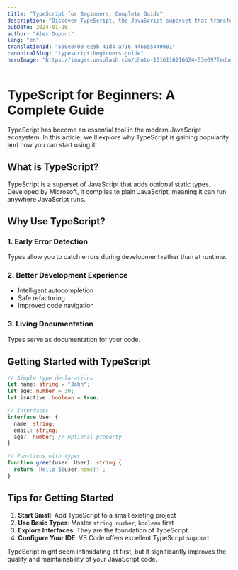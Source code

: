 ```yaml
---
title: "TypeScript for Beginners: Complete Guide"
description: "Discover TypeScript, the JavaScript superset that transforms your development experience. Complete guide to get started."
pubDate: 2024-01-20
author: "Alex Dupont"
lang: "en"
translationId: "550e8400-e29b-41d4-a716-446655440001"
canonicalSlug: "typescript-beginners-guide"
heroImage: "https://images.unsplash.com/photo-1516116216624-53e697fedbea?ixlib=rb-4.0.3&auto=format&fit=crop&w=1200&h=600&q=80"
---
```


# TypeScript for Beginners: A Complete Guide

TypeScript has become an essential tool in the modern JavaScript ecosystem. In this article, we'll explore why TypeScript is gaining popularity and how you can start using it.

## What is TypeScript?

TypeScript is a superset of JavaScript that adds optional static types. Developed by Microsoft, it compiles to plain JavaScript, meaning it can run anywhere JavaScript runs.

## Why Use TypeScript?

### 1. Early Error Detection

Types allow you to catch errors during development rather than at runtime.

### 2. Better Development Experience

- Intelligent autocompletion
- Safe refactoring
- Improved code navigation

### 3. Living Documentation

Types serve as documentation for your code.

## Getting Started with TypeScript

```typescript
// Simple type declarations
let name: string = "John";
let age: number = 30;
let isActive: boolean = true;

// Interfaces
interface User {
  name: string;
  email: string;
  age?: number; // Optional property
}

// Functions with types
function greet(user: User): string {
  return `Hello ${user.name}!`;
}
```

## Tips for Getting Started

1. **Start Small**: Add TypeScript to a small existing project
2. **Use Basic Types**: Master `string`, `number`, `boolean` first
3. **Explore Interfaces**: They are the foundation of TypeScript
4. **Configure Your IDE**: VS Code offers excellent TypeScript support

TypeScript might seem intimidating at first, but it significantly improves the quality and maintainability of your JavaScript code.

